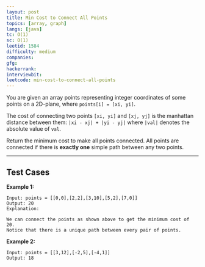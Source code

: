 ```yaml
---
layout: post
title: Min Cost to Connect All Points
topics: [array, graph]
langs: [java]
tc: O(1)
sc: O(1)
leetid: 1584
difficulty: medium
companies: 
gfg: 
hackerrank: 
interviewbit: 
leetcode: min-cost-to-connect-all-points
---
```


You are given an array points representing integer coordinates of some points on a 2D-plane, where `points[i] = [xi, yi]`.

The cost of connecting two points `[xi, yi]` and `[xj, yj]` is the manhattan distance between them: 
```|xi - xj| + |yi - yj|```
where `|val|` denotes the absolute value of `val`.

Return the minimum cost to make all points connected. All points are connected if there is **exactly one** simple path between any two points.

---

## Test Cases

**Example 1:** 

<div style={{backgroundColor: 'white', width: 'auto'}}>
    <MdxImage src="code/min-cost.png" alt="Min Cost to Connect All Points Example 1" />
    <MdxImage src="code/min-cost2.png" alt="Min Cost to Connect All Points Example 2" />
</div>

```
Input: points = [[0,0],[2,2],[3,10],[5,2],[7,0]]
Output: 20
Explanation: 

We can connect the points as shown above to get the minimum cost of 20.
Notice that there is a unique path between every pair of points.
```

**Example 2:** 
```
Input: points = [[3,12],[-2,5],[-4,1]]
Output: 18
```
